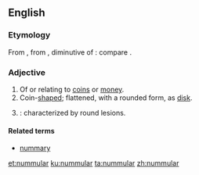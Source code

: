 ==English==

===Etymology===
From {{etyl|la|en}} {{lena}} {{m|la|nummularius}}, from {{m|la|nummulus}}, diminutive of {{m|la|nummus||a coin}}: compare {{etyl|fr|-}} {{term|nummulaire|lang=fr}}.

===Adjective===
{{en-adj}}
# Of or relating to [[coin]]s or [[money]].
# Coin-[[shaped]]; flattened, with a rounded form, as [[disk]].
# {{context|medicine|lang=en}}: characterized by round lesions.

====Related terms====
* [[nummary]]

[[et:nummular]]
[[ku:nummular]]
[[ta:nummular]]
[[zh:nummular]]